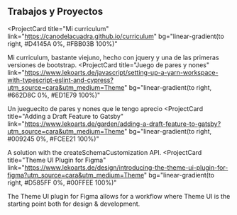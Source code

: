## Trabajos y Proyectos

<ProjectCard
  title="Mi curriculum"
  link="https://canodelacuadra.github.io/curriculum"
  bg="linear-gradient(to right, #D4145A 0%, #FBB03B 100%)"
>
Mi curriculum, bastante viejuno, hecho con jquery y una de las primeras versiones de bootstrap.
</ProjectCard>
<ProjectCard
  title="Juego de pares y nones"
  link="https://www.lekoarts.de/javascript/setting-up-a-yarn-workspace-with-typescript-eslint-and-cypress?utm_source=cara&utm_medium=Theme"
  bg="linear-gradient(to right, #662D8C 0%, #ED1E79 100%)"
>
 Un jueguecito de pares y nones que le tengo aprecio
</ProjectCard>
<ProjectCard
  title="Adding a Draft Feature to Gatsby"
  link="https://www.lekoarts.de/garden/adding-a-draft-feature-to-gatsby?utm_source=cara&utm_medium=Theme"
  bg="linear-gradient(to right, #009245 0%, #FCEE21 100%)"
>
  A solution with the createSchemaCustomization API.
</ProjectCard>
<ProjectCard
  title="Theme UI Plugin for Figma"
  link="https://www.lekoarts.de/design/introducing-the-theme-ui-plugin-for-figma?utm_source=cara&utm_medium=Theme"
  bg="linear-gradient(to right, #D585FF 0%, #00FFEE 100%)"
>
  The Theme UI plugin for Figma allows for a workflow where Theme UI is the starting point both for design &
  development.
</ProjectCard>
